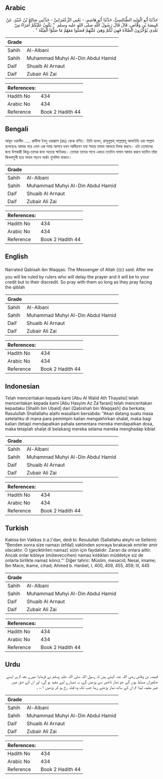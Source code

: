 ## Arabic


<div dir="rtl" lang="ar" style={{fontSize:'larger',backgroundColor:'#f8f9fa',padding:20}}>
حَدَّثَنَا أَبُو الْوَلِيدِ الطَّيَالِسِيُّ، حَدَّثَنَا أَبُو هَاشِمٍ، - يَعْنِي الزَّعْفَرَانِيَّ - حَدَّثَنِي صَالِحُ بْنُ عُبَيْدٍ، عَنْ قَبِيصَةَ بْنِ وَقَّاصٍ، قَالَ قَالَ رَسُولُ اللَّهِ صلى الله عليه وسلم ‏ "‏ يَكُونُ عَلَيْكُمْ أُمَرَاءُ مِنْ بَعْدِي يُؤَخِّرُونَ الصَّلاَةَ فَهِيَ لَكُمْ وَهِيَ عَلَيْهِمْ فَصَلُّوا مَعَهُمْ مَا صَلَّوُا الْقِبْلَةَ ‏"‏ ‏.‏
</div>
<div style={{backgroundColor:'#f8f9fa',padding:20, marginBottom: 10}}><table> <thead> <tr> <th>Grade</th> <th></th> </tr> </thead> <tbody> <tr><td>Sahih</td><td>Al-Albani</td></tr><tr><td>Sahih</td><td>Muhammad Muhyi Al-Din Abdul Hamid</td></tr><tr><td>Daif</td><td>Shuaib Al Arnaut</td></tr><tr><td>Daif</td><td>Zubair Ali Zai</td></tr></tbody></table><table> <thead> <tr> <th>References:</th> <th></th> </tr> </thead> <tbody><tr><td>Hadith No</td><td>434</td></tr><tr><td>Arabic No</td><td>434</td></tr><tr><td>Reference</td><td>Book 2 Hadith 44</td></tr></tbody></table></div>

## Bengali


<div dir="ltr" lang="bn" style={{fontSize:'larger',backgroundColor:'#f8f9fa',padding:20}}>
আবূল ওয়ালীদ ..... কাবীসা ইবনু ওয়াক্কাস (রাঃ) থেকে বর্ণিত। তিনি বলেন, রাসূলুল্লাহ্ সাল্লাল্লাহু আলাইহি ওয়া সাল্লাম বলেছেনঃ আমার পরে এমন এক সময় আসবে যখন আমীরগণ যথা সময়ে নামায আদায়ে বিলম্ব করবে। এটা তোমাদের জন্য উপকারী কিন্তু-তাদের জন্য অত্যন্ত ক্ষতিকর। তোমরা তাদের সাথে একত্রে ততদিন নামায আদায় করবে যতদিন তাঁরা কিবলামুখী হয়ে নামায পড়বে অর্থাৎ মুসলিম থাকবে।
</div>
<div style={{backgroundColor:'#f8f9fa',padding:20, marginBottom: 10}}><table> <thead> <tr> <th>Grade</th> <th></th> </tr> </thead> <tbody> <tr><td>Sahih</td><td>Al-Albani</td></tr><tr><td>Sahih</td><td>Muhammad Muhyi Al-Din Abdul Hamid</td></tr><tr><td>Daif</td><td>Shuaib Al Arnaut</td></tr><tr><td>Daif</td><td>Zubair Ali Zai</td></tr></tbody></table><table> <thead> <tr> <th>References:</th> <th></th> </tr> </thead> <tbody><tr><td>Hadith No</td><td>434</td></tr><tr><td>Arabic No</td><td>434</td></tr><tr><td>Reference</td><td>Book 2 Hadith 44</td></tr></tbody></table></div>

## English


<div dir="ltr" lang="en" style={{fontSize:'larger',backgroundColor:'#f8f9fa',padding:20}}>
Narrated Qabisah ibn Waqqas: The Messenger of Allah (ﷺ) said: After me you will be ruled by rulers who will delay the prayer and it will be to your credit but to their discredit. So pray with them so long as they pray facing the qiblah
</div>
<div style={{backgroundColor:'#f8f9fa',padding:20, marginBottom: 10}}><table> <thead> <tr> <th>Grade</th> <th></th> </tr> </thead> <tbody> <tr><td>Sahih</td><td>Al-Albani</td></tr><tr><td>Sahih</td><td>Muhammad Muhyi Al-Din Abdul Hamid</td></tr><tr><td>Daif</td><td>Shuaib Al Arnaut</td></tr><tr><td>Daif</td><td>Zubair Ali Zai</td></tr></tbody></table><table> <thead> <tr> <th>References:</th> <th></th> </tr> </thead> <tbody><tr><td>Hadith No</td><td>434</td></tr><tr><td>Arabic No</td><td>434</td></tr><tr><td>Reference</td><td>Book 2 Hadith 44</td></tr></tbody></table></div>

## Indonesian


<div dir="ltr" lang="id" style={{fontSize:'larger',backgroundColor:'#f8f9fa',padding:20}}>
Telah menceritakan kepada kami [Abu Al Walid Ath Thayalisi] telah menceritakan kepada kami [Abu Hasyim Az Za'farani] telah menceritakan kepadaku [Shalih bin Ubaid] dari [Qabishah bin Waqqash] dia berkata; Rasulullah Shallallahu alaihi wasallam bersabda: "Akan datang suatu masa setelahku di mana para pemimpin kalian mengakhirkan shalat, maka bagi kalian (tetap) mendapatkan pahala sementara mereka mendapatkan dosa, maka tetaplah shalat di belakang mereka selama mereka menghadap kiblat
</div>
<div style={{backgroundColor:'#f8f9fa',padding:20, marginBottom: 10}}><table> <thead> <tr> <th>Grade</th> <th></th> </tr> </thead> <tbody> <tr><td>Sahih</td><td>Al-Albani</td></tr><tr><td>Sahih</td><td>Muhammad Muhyi Al-Din Abdul Hamid</td></tr><tr><td>Daif</td><td>Shuaib Al Arnaut</td></tr><tr><td>Daif</td><td>Zubair Ali Zai</td></tr></tbody></table><table> <thead> <tr> <th>References:</th> <th></th> </tr> </thead> <tbody><tr><td>Hadith No</td><td>434</td></tr><tr><td>Arabic No</td><td>434</td></tr><tr><td>Reference</td><td>Book 2 Hadith 44</td></tr></tbody></table></div>

## Turkish


<div dir="ltr" lang="tr" style={{fontSize:'larger',backgroundColor:'#f8f9fa',padding:20}}>
Kabisa bin Vakkas (r.a.)'dan, dedi ki: Resulullah (Sallallahu aleyhi ve Sellem): "Benden sonra size namazı (efdal) vaktinden sonraya bırakacak emirler amir olacaktır. O (geciktirilen namaz) sizin için faydalıdır. Zararı da onlara aittir. Ancak onlar kıbleye (müteveccihen) namaz kıldıkları müddetçe siz de onlarla birlikte namaz kılınız."' Diğer tahric: Müslim, mesacid; Nesai, imame; İbn Mace, ikame, cihad; Ahmed b. Hanbel, I, 400, 409, 455, 459; III, 445
</div>
<div style={{backgroundColor:'#f8f9fa',padding:20, marginBottom: 10}}><table> <thead> <tr> <th>Grade</th> <th></th> </tr> </thead> <tbody> <tr><td>Sahih</td><td>Al-Albani</td></tr><tr><td>Sahih</td><td>Muhammad Muhyi Al-Din Abdul Hamid</td></tr><tr><td>Daif</td><td>Shuaib Al Arnaut</td></tr><tr><td>Daif</td><td>Zubair Ali Zai</td></tr></tbody></table><table> <thead> <tr> <th>References:</th> <th></th> </tr> </thead> <tbody><tr><td>Hadith No</td><td>434</td></tr><tr><td>Arabic No</td><td>434</td></tr><tr><td>Reference</td><td>Book 2 Hadith 44</td></tr></tbody></table></div>

## Urdu


<div dir="rtl" lang="ur" style={{fontSize:'larger',backgroundColor:'#f8f9fa',padding:20}}>
قبیصہ بن وقاص رضی اللہ عنہ کہتے ہیں کہ رسول اللہ صلی اللہ علیہ وسلم نے فرمایا: میرے بعد تم پر ایسے حکمران مسلط ہوں گے جو نماز تاخیر سے پڑھیں گے، یہ تمہارے لیے مفید ہو گی، اور ان کے حق میں غیر مفید، لہٰذا تم ان کے ساتھ نماز پڑھتے رہنا جب تک وہ قبلہ رخ ہو کر پڑھیں ۱؎ ۔
</div>
<div style={{backgroundColor:'#f8f9fa',padding:20, marginBottom: 10}}><table> <thead> <tr> <th>Grade</th> <th></th> </tr> </thead> <tbody> <tr><td>Sahih</td><td>Al-Albani</td></tr><tr><td>Sahih</td><td>Muhammad Muhyi Al-Din Abdul Hamid</td></tr><tr><td>Daif</td><td>Shuaib Al Arnaut</td></tr><tr><td>Daif</td><td>Zubair Ali Zai</td></tr></tbody></table><table> <thead> <tr> <th>References:</th> <th></th> </tr> </thead> <tbody><tr><td>Hadith No</td><td>434</td></tr><tr><td>Arabic No</td><td>434</td></tr><tr><td>Reference</td><td>Book 2 Hadith 44</td></tr></tbody></table></div>